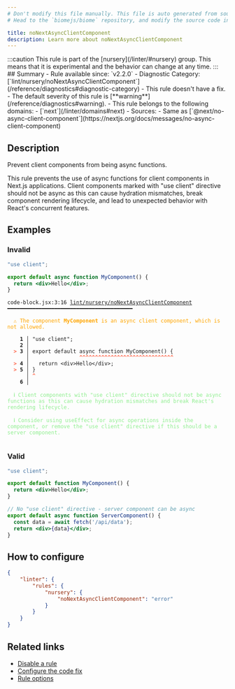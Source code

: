 ```yaml
---
# Don't modify this file manually. This file is auto generated from source, and you will lose your changes next time the website is built.
# Head to the `biomejs/biome` repository, and modify the source code in there.

title: noNextAsyncClientComponent
description: Learn more about noNextAsyncClientComponent
---
```


<Tabs>
<TabItem label="JavaScript (and super languages)" icon="seti:javascript">
:::caution
This rule is part of the [nursery](/linter/#nursery) group. This means that it is experimental and the behavior can change at any time.
:::
## Summary
- Rule available since: `v2.2.0`
- Diagnostic Category: [`lint/nursery/noNextAsyncClientComponent`](/reference/diagnostics#diagnostic-category)
- This rule doesn't have a fix.
- The default severity of this rule is [**warning**](/reference/diagnostics#warning).
- This rule belongs to the following domains:
  - [`next`](/linter/domains#next)
- Sources: 
  - Same as [`@next/no-async-client-component`](https://nextjs.org/docs/messages/no-async-client-component)

## Description
Prevent client components from being async functions.

This rule prevents the use of async functions for client components in Next.js applications.
Client components marked with "use client" directive should not be async as this can cause
hydration mismatches, break component rendering lifecycle, and lead to unexpected behavior
with React's concurrent features.

## Examples

### Invalid

```jsx
"use client";

export default async function MyComponent() {
  return <div>Hello</div>;
}
```

<pre class="language-text"><code class="language-text">code-block.jsx:3:16 <a href="https://biomejs.dev/linter/rules/no-next-async-client-component">lint/nursery/noNextAsyncClientComponent</a> ━━━━━━━━━━━━━━━━━━━━━━━━━━━━━━━━━━━━━━━━<br /><br />  <strong><span style="color: Orange;">⚠</span></strong> <span style="color: Orange;">The component </span><span style="color: Orange;"><strong>MyComponent</strong></span><span style="color: Orange;"> is an async client component, which is not allowed.</span><br />  <br />    <strong>1 │ </strong>&quot;use client&quot;;<br />    <strong>2 │ </strong><br />  <strong><span style="color: Tomato;">&gt;</span></strong> <strong>3 │ </strong>export default async function MyComponent() &#123;<br />   <strong>   │ </strong>               <strong><span style="color: Tomato;">^</span></strong><strong><span style="color: Tomato;">^</span></strong><strong><span style="color: Tomato;">^</span></strong><strong><span style="color: Tomato;">^</span></strong><strong><span style="color: Tomato;">^</span></strong><strong><span style="color: Tomato;">^</span></strong><strong><span style="color: Tomato;">^</span></strong><strong><span style="color: Tomato;">^</span></strong><strong><span style="color: Tomato;">^</span></strong><strong><span style="color: Tomato;">^</span></strong><strong><span style="color: Tomato;">^</span></strong><strong><span style="color: Tomato;">^</span></strong><strong><span style="color: Tomato;">^</span></strong><strong><span style="color: Tomato;">^</span></strong><strong><span style="color: Tomato;">^</span></strong><strong><span style="color: Tomato;">^</span></strong><strong><span style="color: Tomato;">^</span></strong><strong><span style="color: Tomato;">^</span></strong><strong><span style="color: Tomato;">^</span></strong><strong><span style="color: Tomato;">^</span></strong><strong><span style="color: Tomato;">^</span></strong><strong><span style="color: Tomato;">^</span></strong><strong><span style="color: Tomato;">^</span></strong><strong><span style="color: Tomato;">^</span></strong><strong><span style="color: Tomato;">^</span></strong><strong><span style="color: Tomato;">^</span></strong><strong><span style="color: Tomato;">^</span></strong><strong><span style="color: Tomato;">^</span></strong><strong><span style="color: Tomato;">^</span></strong><strong><span style="color: Tomato;">^</span></strong><br />  <strong><span style="color: Tomato;">&gt;</span></strong> <strong>4 │ </strong>  return &lt;div&gt;Hello&lt;/div&gt;;<br />  <strong><span style="color: Tomato;">&gt;</span></strong> <strong>5 │ </strong>&#125;<br />   <strong>   │ </strong><strong><span style="color: Tomato;">^</span></strong><br />    <strong>6 │ </strong><br />  <br />  <strong><span style="color: lightgreen;">ℹ</span></strong> <span style="color: lightgreen;">Client components with &quot;use client&quot; directive should not be async functions as this can cause hydration mismatches and break React's rendering lifecycle.</span><br />  <br />  <strong><span style="color: lightgreen;">ℹ</span></strong> <span style="color: lightgreen;">Consider using useEffect for async operations inside the component, or remove the &quot;use client&quot; directive if this should be a server component.</span><br />  <br /></code></pre>

### Valid

```jsx
"use client";

export default function MyComponent() {
  return <div>Hello</div>;
}
```

```jsx
// No "use client" directive - server component can be async
export default async function ServerComponent() {
  const data = await fetch('/api/data');
  return <div>{data}</div>;
}
```

## How to configure
```json title="biome.json"
{
	"linter": {
		"rules": {
			"nursery": {
				"noNextAsyncClientComponent": "error"
			}
		}
	}
}

```
## Related links

- [Disable a rule](/linter/#disable-a-rule)
- [Configure the code fix](/linter#configure-the-code-fix)
- [Rule options](/linter/#rule-options)

</TabItem>
</Tabs>

